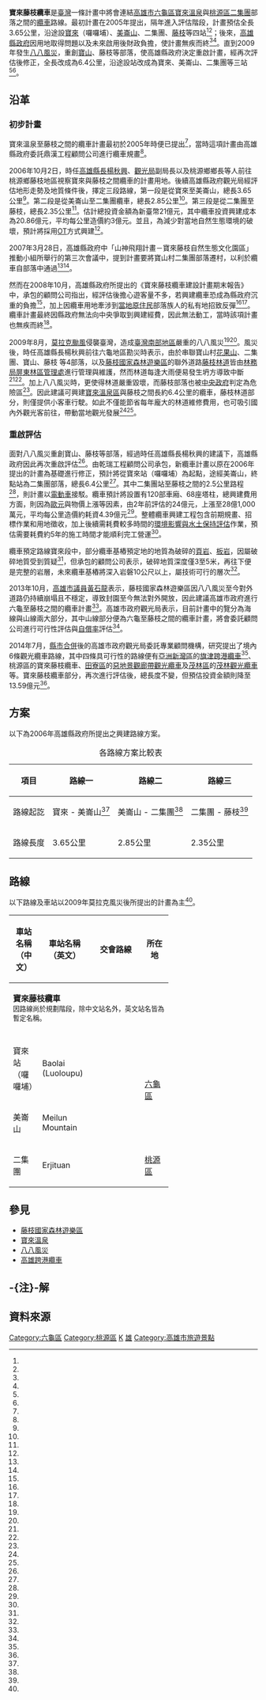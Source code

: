 {{Infobox aerial lift line
|name        = 寶來藤枝纜車
|image       = 
|caption     = 
|type        = 
|system      = 
|status      = 
|location    = {{TWN}}[[高雄市|高雄市]][[六龜區|六龜區]]、[[桃源區|桃源區]]
|start       = 寶來站（六龜區）
|end         = 二集團站（桃源區）
|no_stations = 3個
|manufactured_by = 
|lift_type   = 
|open        = 
|close       = 
|owner       = 
|operator    = 未定
|character   = 觀光休憩[[架空索道|纜車]]
|stock       = 
|line_length  = {{convert|6.4|km|abbr=on}}
|no_towers   = 
|notes       = 
|speed       = 
|vertical    = 
|map         = 
|no_carriers = 
| carrier_cap = 
| trip_duration = 
|website=}}

'''寶來藤枝纜車'''是[[臺灣|臺灣]]一條計畫中將會連結[[高雄市|高雄市]][[六龜區|六龜區]][[寶來溫泉|寶來溫泉]]與[[桃源區|桃源區]][[二集團|二集團]]部落之間的[[空中纜車|纜車]]路線。最初計畫在2005年提出，隔年進入評估階段，計畫預估全長3.65公里，沿途設[[寶來|寶來]]（囉囉埔）、[[美崙山_(高雄市)|美崙山]]、二集團、[[藤枝|藤枝]]等四站<ref name="苦勞網"/><ref name="客家電子報"/>；後來，[[高雄縣政府|高雄縣政府]]因用地取得問題以及未來啟用後財政負擔，使計畫無疾而終<ref name="苦勞網"/><ref name="自由時報1"/>。直到2009年發生[[八八風災|八八風災]]，重創[[寶山村|寶山]]、藤枝等部落，使高雄縣政府決定重啟計畫，經再次評估後修正，全長改成為6.4公里，沿途設站改成為寶來、美崙山、二集團等三站<ref name="中央日報"/><ref name="自由時報2"/>。

== 沿革 ==
=== 初步計畫 ===
寶來溫泉至藤枝之間的纜車計畫最初於2005年時便已提出<ref name="苦勞網"/>，當時這項計畫由高雄縣政府委託鼎漢工程顧問公司進行纜車規畫<ref name="自由時報1"/>。

2006年10月2日，時任[[高雄縣長|高雄縣長]][[楊秋興|楊秋興]]、[[高雄縣政府觀光局|觀光局]]副局長以及桃源鄉鄉長等人前往桃源鄉藤枝地區視察寶來與藤枝之間纜車的計畫用地。後續高雄縣政府觀光局經評估地形走勢及地質條件後，擇定三段路線，第一段是從寶來至美崙山，總長3.65公里<ref name="客家電子報"/>。第二段是從美崙山至二集團纜車，總長2.85公里<ref name="客家電子報"/>。第三段是從二集團至藤枝，總長2.35公里<ref name="客家電子報"/>。估計總投資金額為新臺幣21億元，其中纜車投資興建成本為20.86億元，平均每公里造價約3億元。並且，為減少對當地自然生態環境的破壞，預計將採用[[OT|OT]]方式興建<ref name="客家電子報"/>。 

2007年3月28日，高雄縣政府中「山神飛翔計畫－寶來藤枝自然生態文化園區」推動小組所舉行的第三次會議中，提到計畫要將寶山村二集團部落遷村，以利於纜車自部落中通過<ref name="苦勞網"/><ref name="自立晚報"/>。

然而在2008年10月，高雄縣政府所提出的《寶來藤枝纜車建設計畫期末報告》中，承包的顧問公司指出，經評估後擔心遊客量不多，若興建纜車恐成為縣政府沉重的負擔<ref name="自由時報1"/>，加上因纜車用地牽涉到[[臺灣原住民|當地原住民]]{{efn|name=注1|「當地原住民」指[[布農族|布農族]]、[[魯凱族|魯凱族]]、[[拉阿魯哇族|拉阿魯哇族]]<ref name="鄉公所"/><ref name="原民會"/>。}}部落族人的私有地招致反彈<ref name="苦勞網"/><ref name="莫拉克"/>。纜車計畫最終因縣政府無法向中央爭取到興建經費，因此無法動工，當時該項計畫也無疾而終<ref name="苦勞網"/>。

2009年8月，[[莫拉克颱風|莫拉克颱風]]侵襲臺灣，造成[[南臺灣|臺灣南部地區]]嚴重的八八風災<ref name="中央日報"/><ref name="大紀元2"/>。風災後，時任高雄縣長楊秋興前往六龜地區勘災時表示，由於串聯寶山村[[花果山|花果山]]、二集團、寶山、藤枝 等4部落，以及[[藤枝國家森林遊樂區|藤枝國家森林遊樂區]]的聯外道路[[藤枝林道|藤枝林道]]皆由[[林務局|林務局]][[屏東林區管理處|屏東林區管理處]]進行管理與維護，然而林道每逢大雨便易發生坍方導致中斷<ref name="中央日報"/><ref name="大紀元2"/>。加上八八風災時，更使得林道嚴重毀壞，而藤枝部落也被[[中華民國中央政府|中央政府]]判定為危險區<ref name="大紀元2"/>。因此建議可興建[[寶來溫泉區|寶來溫泉區]]與藤枝之間長約6.4公里的纜車，藤枝林道部分，則僅提供小客車行駛。如此不僅能節省每年龐大的林道維修費用，也可吸引國內外觀光客前往，帶動當地觀光發展<ref name="中央日報"/><ref name="大紀元2"/>。

=== 重啟評估 ===
面對八八風災重創寶山、藤枝等部落，經過時任高雄縣長楊秋興的建議下，高雄縣政府因此再次重啟評估<ref name="中央日報"/>。由乾瑞工程顧問公司承包，新纜車計畫以原在2006年提出的計畫為基礎進行修正，預計將從寶來站（囉囉埔）為起點，途經美崙山，終點站為二集團部落，總長6.4公里<ref name="自由時報2"/>。其中二集團站至藤枝之間的2.5公里路程<ref name="自由時報2"/>，則計畫以[[電動車|電動車]]接駁。纜車預計將設置有120部車廂、68座塔柱，總興建費用方面，則因為[[歐元|歐元]]與物價上漲等因素，由2年前評估的24億元，上漲至28億1,000萬元，平均每公里造價約耗資4.39億元<ref name="自由時報2"/>。整體纜車興建工程包含前期規畫、招標作業和用地徵收，加上後續需耗費較多時間的[[環境影響評估|環境影響與水土保持評估]]作業，預估需要耗費約5年的施工時間才能順利完工營運<ref name="自由時報2"/>。

纜車預定路線寶來段中，部分纜車基樁預定地的地質為破碎的[[頁岩|頁岩]]、[[板岩|板岩]]，因屬破碎地質受到質疑<ref name="自由時報2"/>，但承包的顧問公司表示，破碎地質深度僅3至5米，再往下便是完整的岩層，未來纜車基樁將深入岩磐10公尺以上，屬技術可行的層次<ref name="自由時報2"/>。

2013年10月，[[高雄市議員|高雄市議員]][[黃石龍|黃石龍]]表示，藤枝國家森林遊樂區因八八風災至今對外道路仍持續崩塌且不穩定，導致封園至今無法對外開放，因此建議高雄市政府進行六龜至藤枝之間的纜車計畫<ref name="Yahoo"/>。高雄市政府觀光局表示，目前計畫中的覽分為海線與山線兩大部分，其中山線部分便為六龜至藤枝之間的纜車計畫，將會委託顧問公司進行可行性評估與[[自償率|自償率]]評估<ref name="Yahoo"/>。

2014年7月，[[2010年中華民國縣市改制直轄市|縣市合併]]後的高雄市政府觀光局委託專業顧問機構，研究提出了境內6條觀光纜車路線，其中四條具可行性的路線便有[[亞洲新灣區|亞洲新灣區]]的[[旗津|旗津]][[高雄跨港纜車|跨港纜車]]<ref name="大紀元1"/>、桃源區的寶來藤枝纜車、[[田寮區|田寮區]]的[[惡地景觀廊帶觀光纜車|惡地景觀廊帶觀光纜車]]及[[茂林區|茂林區]]的[[茂林觀光纜車|茂林觀光纜車]]等。寶來藤枝纜車部分，再次進行評估後，總長度不變，但預估投資金額則降至13.59億元<ref name="中時"/>。

== 方案 ==
以下為2006年高雄縣政府所提出之興建路線方案。
{| class="wikitable" border="1"
|+ 各路線方案比較表
! 項目 !! 路線一 !! 路線二 !! 路線三
|-
| 路線起訖 || 寶來 - 美崙山<ref name="客家電子報"/> || 美崙山 - 二集團<ref name="客家電子報"/> || 二集團 - 藤枝<ref name="客家電子報"/>
|-
| 路線長度 || 3.65公里 || 2.85公里 || 2.35公里
|}

== 路線 ==
以下路線及車站以2009年莫拉克風災後所提出的計畫為主<ref name="自由時報2"/>。

{| align=center border=1 cellspacing=0 width=70% class="wikitable" style="margin-left:auto; margin-right:auto;"
!width=17% |車站名稱（中文）
!width=29% |車站名稱（英文）
!width=29% |交會路線
!width=16% |所在地
|-align=center 
| colspan = 4 |'''寶來藤枝纜車'''<br><small>因路線尚於規劃階段，除中文站名外，英文站名皆為暫定名稱。</small>
|-align=center
|-align=center
|寶來站（囉囉埔）
|Baolai (Luoloupu)
|
| rowspan="2" | [[六龜區|六龜區]]
|-align=center
|美崙山
|Meilun Mountain
|
|-align=center
|二集團
|Erjituan
|
| [[桃源區|桃源區]]
|}

== 參見 ==
* [[藤枝國家森林遊樂區|藤枝國家森林遊樂區]]
* [[寶來溫泉|寶來溫泉]]
* [[八八風災|八八風災]]
* [[高雄跨港纜車|高雄跨港纜車]]

== -{注}-解 ==
{{Notelist}}

== 資料來源 ==
{{Reflist| refs=

<ref name="苦勞網">{{cite web|url=http://www.coolloud.org.tw/node/50264|title=沒有土地，哪來生計？藤枝纜車與遷村陰謀|author=陳寧|publisher=苦勞網|date=2010-01-30|accessdate=2016-04-22|archive-date=2019-07-10|archive-url=https://web.archive.org/web/20190710180451/https://www.coolloud.org.tw/node/50264|dead-url=no}}</ref>

<ref name="自由時報1">{{cite web |url=http://news.ltn.com.tw/news/local/paper/247182|title=〈南部〉寶來藤枝纜車營運 縣長樂觀會帶來人潮|author=洪定宏|publisher=自由時報|date=2008-10-01 |accessdate=2016-04-22}}</ref>

<ref name="自由時報2">{{cite web |url=http://news.ltn.com.tw/news/local/paper/247740|title=〈南部〉寶來建纜車 顧問公司：安全無虞|author=蘇福男|publisher=自由時報|date=2008-10-03 |accessdate=2016-04-22}}</ref>

<ref name="客家電子報">{{cite web |url=http://125.227.191.54/blog/twhakka/articleAction.do;jsessionid=E827A44C812BD34715F0F85E1B6596CE?method=doViewBlogArticle&articleId=MzQ5MjA=|title=寶來至藤枝纜車 擬3路段|author=阮正霖|publisher=台灣客家電子報|date=2006-10-03 |accessdate=2016-04-22}}{{Dead link}}</ref>

<ref name="大紀元1">{{cite web|url=http://65.49.2.171:81/do/za_Z/ootLgkjxQ_RXg3Lejh/wW/rV/H/r-/n4197611.htm|title=拚觀光 高市旗津跨港纜車有譜|author=王淑芬|publisher=大紀元|date=2014-07-10|accessdate=2016-04-22|deadurl=yes|archiveurl=https://archive.is/20160422161517/http://65.49.2.171:81/do/za_Z/ootLgkjxQ_RXg3Lejh/wW/rV/H/r-/n4197611.htm|archivedate=2016-04-22}}</ref>

<ref name="大紀元2">{{cite web |url=http://www.epochtimes.com/b5/10/1/25/n2798704.htm|title=聯外道易坍方 楊秋興籲建寶來藤枝纜車|author=陳守國|publisher=大紀元|date=2010-01-25 |accessdate=2016-04-22}}</ref>

<ref name="Yahoo">{{cite web |url=https://tw.news.yahoo.com/%E8%97%A4%E6%9E%9D%E8%B7%AF%E6%96%B7%E5%A4%9A%E5%B9%B4-%E9%AB%98%E5%B8%82%E8%A9%95%E4%BC%B0%E7%BA%9C%E8%BB%8A%E8%A8%88%E7%95%AB-042519320.html|title=藤枝路斷多年 高市評估纜車計畫|author=|publisher=Yahoo新聞|date=2013-10-07 |accessdate=2016-04-22}}</ref>

<ref name="中時">{{cite web|url=http://www.chinatimes.com/newspapers/20140711000153-260204|title=高雄跨港纜車錢景佳 年底招標|author=顏瑞田|publisher=中時電子報|date=2014-07-11|accessdate=2016-04-22|archive-date=2020-05-22|archive-url=https://web.archive.org/web/20200522212110/https://www.chinatimes.com/newspapers/20140711000153-260204|dead-url=no}}</ref>

<ref name="自立晚報">{{cite web |url=http://www.idn.com.tw/news/news_content.php?catdid=0&artid=20081002abcd003|title=山神飛翔 高縣寶來纜車與地方產業研討會|author=郭偉如|publisher=自立晚報|date=2008-10-02 |accessdate=2016-04-22}}</ref>

<ref name="莫拉克">{{cite web |url=http://museum02.digitalarchives.tw/teldap/2010/88news/www.88news.org/indexe17d.html?p=1188|title=千頭萬緒─「桃源鄉重建會」開張了！|author=柳琬玲|publisher= 莫拉克88news.org|date=2009-11-18 |accessdate=2016-04-22}}</ref>

<ref name="中央日報">{{cite web|url=http://www.cdnews.com.tw/cdnews_site/touch/detail.jsp?coluid=108&kindid=0&docid=101046857|title=重建/聯外道易坍方　楊秋興籲建寶來藤枝纜車|author=王鵬捷|publisher=中央日報|date=2010-01-25|accessdate=2016-04-22}}{{Dead link|date=2018年5月 |bot=InternetArchiveBot |fix-attempted=no }}</ref>

<ref name="鄉公所">{{cite web|url=http://www.kgu.com.tw/front/bin/ptlist.phtml?Category=222873|title=高雄縣桃源鄉 Taoyuan Township|author=桃源鄉公所|publisher=台灣原住民電子報|date=|accessdate=2016-04-23|deadurl=yes|archiveurl=https://web.archive.org/web/20160501113549/http://www.kgu.com.tw/front/bin/ptlist.phtml?Category=222873|archivedate=2016-05-01|df=}}</ref>

<ref name="原民會">{{cite web|url=http://www.tacp.gov.tw/home02.aspx?ID=$3146&IDK=2&EXEC=L|title=拉阿魯哇族 認識本族|author=|publisher=原住民族委員會原住民族文化發展中心|date=|accessdate=2016-04-23|archive-date=2017-10-21|archive-url=https://web.archive.org/web/20171021224523/http://www.tacp.gov.tw/home02.aspx?ID=$3146&IDK=2&EXEC=L|dead-url=no}}</ref>

}}


{{台灣鐵路運輸}}

[[Category:六龜區|Category:六龜區]]
[[Category:桃源區|Category:桃源區]]
[[Category:高雄市交通|K]]
[[Category:台灣纜車|雄]]
[[Category:高雄市旅遊景點|Category:高雄市旅遊景點]]